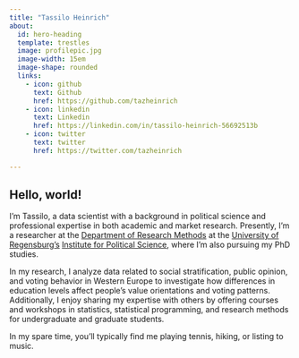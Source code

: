 ```yaml
---
title: "Tassilo Heinrich"
about:
  id: hero-heading
  template: trestles
  image: profilepic.jpg
  image-width: 15em
  image-shape: rounded
  links:
    - icon: github
      text: Github
      href: https://github.com/tazheinrich
    - icon: linkedin
      text: Linkedin
      href: https://linkedin.com/in/tassilo-heinrich-56692513b
    - icon: twitter
      text: twitter
      href: https://twitter.com/tazheinrich

---
```


:::{#hero-heading}

## Hello, world!

I'm Tassilo, a data scientist with a background in political science and professional expertise in both academic and  market research. Presently, I'm a researcher at the [Department of Research Methods](https://www.uni-regensburg.de/philosophie-kunst-geschichte-gesellschaft/methoden-politikwissenschaft/startseite/index.html) at the [University of Regensburg's](https://www.https://uni-regensburg.de/) [Institute for Political Science](https://www.uni-regensburg.de/philosophie-kunst-geschichte-gesellschaft/politikwissenschaft/startseite/index.html), where I'm also pursuing my PhD studies.

In my research, I analyze data related to social stratification, public opinion, and voting behavior in Western Europe to investigate how differences in education levels affect people's value orientations and voting patterns. Additionally, I enjoy sharing my expertise with others by offering courses and workshops in statistics, statistical programming, and research methods for undergraduate and graduate students.

In my spare time, you'll typically find me playing tennis, hiking, or listing to music.
:::